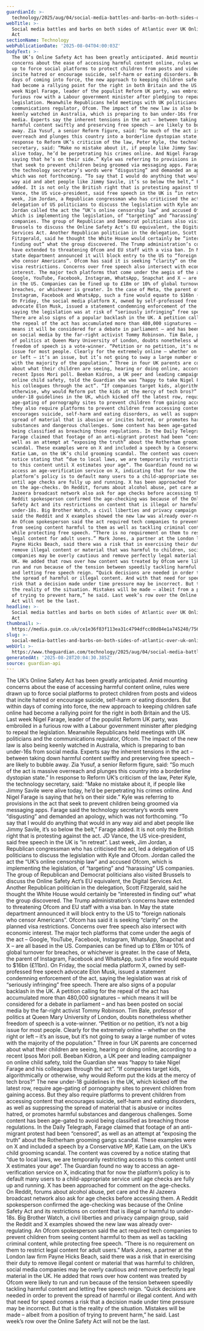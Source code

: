 ```yaml
---
guardianId: >-
  technology/2025/aug/04/social-media-battles-and-barbs-on-both-sides-of-atlantic-over-uk-online-safety-act
webTitle: >-
  Social media battles and barbs on both sides of Atlantic over UK Online Safety
  Act
sectionName: Technology
webPublicationDate: '2025-08-04T04:00:03Z'
bodyText: >-
  The UK’s Online Safety Act has been greatly anticipated. Amid mounting
  concerns about the ease of accessing harmful content online, rules were drawn
  up to force social platforms to protect children from posts and videos that
  incite hatred or encourage suicide, self-harm or eating disorders. But within
  days of coming into force, the new approach to keeping children safe online
  had become a rallying point for the right in both Britain and the US. Last
  week Nigel Farage, leader of the populist Reform UK party, was embroiled in a
  furious row with a Labour government minister after pledging to repeal the
  legislation. Meanwhile Republicans held meetings with UK politicians and the
  communications regulator, Ofcom. The impact of the new law is also being
  keenly watched in Australia, which is preparing to ban under-16s from social
  media. Experts say the inherent tensions in the act – between taking down
  harmful content swiftly and preserving free speech – are likely to bubble
  away. Zia Yusuf, a senior Reform figure, said: “So much of the act is massive
  overreach and plunges this country into a borderline dystopian state.” In
  response to Reform UK’s criticism of the law, Peter Kyle, the technology
  secretary, said: “Make no mistake about it, if people like Jimmy Savile were
  alive today, he’d be perpetrating his crimes online. And Nigel Farage is
  saying that he’s on their side.” Kyle was referring to provisions in the act
  that seek to prevent children being groomed via messaging apps. Farage said
  the technology secretary’s words were “disgusting” and demanded an apology,
  which was not forthcoming. “To say that I would do anything that would in any
  way aid and abet people like Jimmy Savile, it’s so below the belt,” Farage
  added. It is not only the British right that is protesting against the act. JD
  Vance, the US vice-president, said free speech in the UK is “in retreat”. Last
  week, Jim Jordan, a Republican congressman who has criticised the act, led a
  delegation of US politicians to discuss the legislation with Kyle and Ofcom.
  Jordan called the act the “UK’s online censorship law” and accused Ofcom,
  which is implementing the legislation, of “targeting” and “harassing” US
  companies. The group of Republican and Democrat politicians also visited
  Brussels to discuss the Online Safety Act’s EU equivalent, the Digital
  Services Act. Another Republican politician in the delegation, Scott
  Fitzgerald, said he thought the White House would certainly be “interested in
  finding out” what the group discovered. The Trump administration’s concerns
  have extended to threatening Ofcom and EU staff with a visa ban. In May the
  state department announced it will block entry to the US to “foreign nationals
  who censor Americans”. Ofcom has said it is seeking “clarity” on the planned
  visa restrictions. Concerns over free speech also intersect with economic
  interest. The major tech platforms that come under the aegis of the act –
  Google, YouTube, Facebook, Instagram, WhatsApp, Snapchat and X – are all based
  in the US. Companies can be fined up to £18m or 10% of global turnover for
  breaches, or whichever is greater. In the case of Meta, the parent of
  Instagram, Facebook and WhatsApp, such a fine would equate to $16bn (£11bn).
  On Friday, the social media platform X, owned by self-professed free speech
  advocate Elon Musk, issued a statement condemning enforcement of the act,
  saying the legislation was at risk of “seriously infringing” free speech.
  There are also signs of a popular backlash in the UK. A petition calling for
  the repeal of the act has accumulated more than 480,000 signatures – which
  means it will be considered for a debate in parliament – and has been posted
  on social media by the far-right activist Tommy Robinson. Tim Bale, professor
  of politics at Queen Mary University of London, doubts nonetheless whether
  freedom of speech is a vote-winner. “Petition or no petition, it’s not a big
  issue for most people. Clearly for the extremely online – whether on the right
  or left – it’s an issue, but it’s not going to sway a large number of votes
  with the majority of the population.” Three in four UK parents are concerned
  about what their children are seeing, hearing or doing online, according to a
  recent Ipsos Mori poll. Beeban Kidron, a UK peer and leading campaigner on
  online child safety, told the Guardian she was “happy to take Nigel Farage and
  his colleagues through the act”. “If companies target kids, algorithmically or
  otherwise, why would Reform put the kids at the mercy of tech bros?” The new
  under-18 guidelines in the UK, which kicked off the latest row, require
  age-gating of pornography sites to prevent children from gaining access. But
  they also require platforms to prevent children from accessing content that
  encourages suicide, self-harm and eating disorders, as well as suppressing the
  spread of material that is abusive or incites hatred, or promotes harmful
  substances and dangerous challenges. Some content has been age-gated to avoid
  being classified as breaching those regulations. In the Daily Telegraph,
  Farage claimed that footage of an anti-migrant protest had been “censored”, as
  well as an attempt at “exposing the truth” about the Rotherham grooming gangs
  scandal. These examples were on X and included a speech by a Conservative MP,
  Katie Lam, on the UK’s child grooming scandal. The content was covered by a
  notice stating that “due to local laws, we are temporarily restricting access
  to this content until X estimates your age”. The Guardian found no way to
  access an age-verification service on X, indicating that for now the
  platform’s policy is to default many users to a child-appropriate service
  until age checks are fully up and running. X has been approached for comment
  on the age-checks. On Reddit, forums about alcohol abuse, pet care and the Al
  Jazeera broadcast network also ask for age checks before accessing them. A
  Reddit spokesperson confirmed the age-checking was because of the Online
  Safety Act and its restrictions on content that is illegal or harmful to
  under-18s. Big Brother Watch, a civil liberties and privacy campaign group,
  said the Reddit and X examples showed the new law was already over-regulating.
  An Ofcom spokesperson said the act required tech companies to prevent children
  from seeing content harmful to them as well as tackling criminal content,
  while protecting free speech. “There is no requirement on them to restrict
  legal content for adult users.” Mark Jones, a partner at the London law firm
  Payne Hicks Beach, said there was a risk that in exercising their duty to
  remove illegal content or material that was harmful to children, social media
  companies may be overly cautious and remove perfectly legal material in the
  UK. He added that rows over how content was treated by Ofcom were likely to
  run and run because of the tension between speedily tackling harmful content
  and letting free speech reign. “Quick decisions are needed in order to prevent
  the spread of harmful or illegal content. And with that need for speed comes a
  risk that a decision made under time pressure may be incorrect. But that is
  the reality of the situation. Mistakes will be made – albeit from a position
  of trying to prevent harm,” he said. Last week’s row over the Online Safety
  Act will not be the last.
headline: >-
  Social media battles and barbs on both sides of Atlantic over UK Online Safety
  Act
thumbnail: >-
  https://media.guim.co.uk/ce1e36f83f113ea31c4794dfcc80d84e1a745240/756_0_4500_3599/500.jpg
slug: >-
  social-media-battles-and-barbs-on-both-sides-of-atlantic-over-uk-online-safety-act
webUrl: >-
  https://www.theguardian.com/technology/2025/aug/04/social-media-battles-and-barbs-on-both-sides-of-atlantic-over-uk-online-safety-act
generatedAt: '2025-08-28T20:04:30.385Z'
source: guardian-api
---
```

The UK’s Online Safety Act has been greatly anticipated. Amid mounting concerns about the ease of accessing harmful content online, rules were drawn up to force social platforms to protect children from posts and videos that incite hatred or encourage suicide, self-harm or eating disorders. But within days of coming into force, the new approach to keeping children safe online had become a rallying point for the right in both Britain and the US. Last week Nigel Farage, leader of the populist Reform UK party, was embroiled in a furious row with a Labour government minister after pledging to repeal the legislation. Meanwhile Republicans held meetings with UK politicians and the communications regulator, Ofcom. The impact of the new law is also being keenly watched in Australia, which is preparing to ban under-16s from social media. Experts say the inherent tensions in the act – between taking down harmful content swiftly and preserving free speech – are likely to bubble away. Zia Yusuf, a senior Reform figure, said: “So much of the act is massive overreach and plunges this country into a borderline dystopian state.” In response to Reform UK’s criticism of the law, Peter Kyle, the technology secretary, said: “Make no mistake about it, if people like Jimmy Savile were alive today, he’d be perpetrating his crimes online. And Nigel Farage is saying that he’s on their side.” Kyle was referring to provisions in the act that seek to prevent children being groomed via messaging apps. Farage said the technology secretary’s words were “disgusting” and demanded an apology, which was not forthcoming. “To say that I would do anything that would in any way aid and abet people like Jimmy Savile, it’s so below the belt,” Farage added. It is not only the British right that is protesting against the act. JD Vance, the US vice-president, said free speech in the UK is “in retreat”. Last week, Jim Jordan, a Republican congressman who has criticised the act, led a delegation of US politicians to discuss the legislation with Kyle and Ofcom. Jordan called the act the “UK’s online censorship law” and accused Ofcom, which is implementing the legislation, of “targeting” and “harassing” US companies. The group of Republican and Democrat politicians also visited Brussels to discuss the Online Safety Act’s EU equivalent, the Digital Services Act. Another Republican politician in the delegation, Scott Fitzgerald, said he thought the White House would certainly be “interested in finding out” what the group discovered. The Trump administration’s concerns have extended to threatening Ofcom and EU staff with a visa ban. In May the state department announced it will block entry to the US to “foreign nationals who censor Americans”. Ofcom has said it is seeking “clarity” on the planned visa restrictions. Concerns over free speech also intersect with economic interest. The major tech platforms that come under the aegis of the act – Google, YouTube, Facebook, Instagram, WhatsApp, Snapchat and X – are all based in the US. Companies can be fined up to £18m or 10% of global turnover for breaches, or whichever is greater. In the case of Meta, the parent of Instagram, Facebook and WhatsApp, such a fine would equate to $16bn (£11bn). On Friday, the social media platform X, owned by self-professed free speech advocate Elon Musk, issued a statement condemning enforcement of the act, saying the legislation was at risk of “seriously infringing” free speech. There are also signs of a popular backlash in the UK. A petition calling for the repeal of the act has accumulated more than 480,000 signatures – which means it will be considered for a debate in parliament – and has been posted on social media by the far-right activist Tommy Robinson. Tim Bale, professor of politics at Queen Mary University of London, doubts nonetheless whether freedom of speech is a vote-winner. “Petition or no petition, it’s not a big issue for most people. Clearly for the extremely online – whether on the right or left – it’s an issue, but it’s not going to sway a large number of votes with the majority of the population.” Three in four UK parents are concerned about what their children are seeing, hearing or doing online, according to a recent Ipsos Mori poll. Beeban Kidron, a UK peer and leading campaigner on online child safety, told the Guardian she was “happy to take Nigel Farage and his colleagues through the act”. “If companies target kids, algorithmically or otherwise, why would Reform put the kids at the mercy of tech bros?” The new under-18 guidelines in the UK, which kicked off the latest row, require age-gating of pornography sites to prevent children from gaining access. But they also require platforms to prevent children from accessing content that encourages suicide, self-harm and eating disorders, as well as suppressing the spread of material that is abusive or incites hatred, or promotes harmful substances and dangerous challenges. Some content has been age-gated to avoid being classified as breaching those regulations. In the Daily Telegraph, Farage claimed that footage of an anti-migrant protest had been “censored”, as well as an attempt at “exposing the truth” about the Rotherham grooming gangs scandal. These examples were on X and included a speech by a Conservative MP, Katie Lam, on the UK’s child grooming scandal. The content was covered by a notice stating that “due to local laws, we are temporarily restricting access to this content until X estimates your age”. The Guardian found no way to access an age-verification service on X, indicating that for now the platform’s policy is to default many users to a child-appropriate service until age checks are fully up and running. X has been approached for comment on the age-checks. On Reddit, forums about alcohol abuse, pet care and the Al Jazeera broadcast network also ask for age checks before accessing them. A Reddit spokesperson confirmed the age-checking was because of the Online Safety Act and its restrictions on content that is illegal or harmful to under-18s. Big Brother Watch, a civil liberties and privacy campaign group, said the Reddit and X examples showed the new law was already over-regulating. An Ofcom spokesperson said the act required tech companies to prevent children from seeing content harmful to them as well as tackling criminal content, while protecting free speech. “There is no requirement on them to restrict legal content for adult users.” Mark Jones, a partner at the London law firm Payne Hicks Beach, said there was a risk that in exercising their duty to remove illegal content or material that was harmful to children, social media companies may be overly cautious and remove perfectly legal material in the UK. He added that rows over how content was treated by Ofcom were likely to run and run because of the tension between speedily tackling harmful content and letting free speech reign. “Quick decisions are needed in order to prevent the spread of harmful or illegal content. And with that need for speed comes a risk that a decision made under time pressure may be incorrect. But that is the reality of the situation. Mistakes will be made – albeit from a position of trying to prevent harm,” he said. Last week’s row over the Online Safety Act will not be the last.
